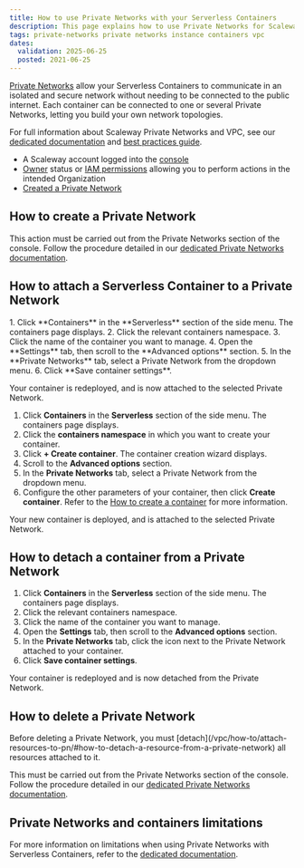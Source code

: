 ```yaml
---
title: How to use Private Networks with your Serverless Containers
description: This page explains how to use Private Networks for Scaleway Serverless Containers
tags: private-networks private networks instance containers vpc
dates:
  validation: 2025-06-25
  posted: 2021-06-25
---
```



[Private Networks](/serverless-containers/concepts/#private-networks) allow your Serverless Containers to communicate in an isolated and secure network without needing to be connected to the public internet. Each container can be connected to one or several Private Networks, letting you build your own network topologies.

For full information about Scaleway Private Networks and VPC, see our [dedicated documentation](/vpc/) and [best practices guide](/vpc/reference-content/getting-most-private-networks/).

<Requirements />

- A Scaleway account logged into the [console](https://console.scaleway.com)
- [Owner](/iam/concepts/#owner) status or [IAM permissions](/iam/concepts/#permission) allowing you to perform actions in the intended Organization
- [Created a Private Network](/vpc/how-to/create-private-network/)


## How to create a Private Network

This action must be carried out from the Private Networks section of the console. Follow the procedure detailed in our [dedicated Private Networks documentation](/vpc/how-to/create-private-network/).

## How to attach a Serverless Container to a Private Network

<Tabs>
  <TabsTab label="Existing container">
  1. Click **Containers** in the **Serverless** section of the side menu. The containers page displays.
  2. Click the relevant containers namespace.
  3. Click the name of the container you want to manage.
  4. Open the **Settings** tab, then scroll to the **Advanced options** section.
  5. In the **Private Networks** tab, select a Private Network from the dropdown menu.
  6. Click **Save container settings**.

  Your container is redeployed, and is now attached to the selected Private Network.
</TabsTab>
<TabsTab label="New container">
  1. Click **Containers** in the **Serverless** section of the side menu. The containers page displays.
  2. Click the **containers namespace** in which you want to create your container.
  3. Click **+ Create container**. The container creation wizard displays.
  4. Scroll to the **Advanced options** section.
  5. In the **Private Networks** tab, select a Private Network from the dropdown menu.
  6. Configure the other parameters of your container, then click **Create container**. Refer to the [How to create a container](/serverless-containers/how-to/build-push-container-image/) for more information.

  Your new container is deployed, and is attached to the selected Private Network.
  </TabsTab>
</Tabs>

## How to detach a container from a Private Network

1. Click **Containers** in the **Serverless** section of the side menu. The containers page displays.
2. Click the relevant containers namespace.
3. Click the name of the container you want to manage.
4. Open the **Settings** tab, then scroll to the **Advanced options** section.
5. In the **Private Networks** tab, click the <Icon name="unlink" /> icon next to the Private Network attached to your container.
6. Click **Save container settings**.

Your container is redeployed and is now detached from the Private Network.

## How to delete a Private Network

<Message type="note">
  Before deleting a Private Network, you must [detach](/vpc/how-to/attach-resources-to-pn/#how-to-detach-a-resource-from-a-private-network) all resources attached to it.
</Message>

This must be carried out from the Private Networks section of the console. Follow the procedure detailed in our [dedicated Private Networks documentation](/vpc/how-to/delete-private-network/).

## Private Networks and containers limitations

For more information on limitations when using Private Networks with Serverless Containers, refer to the [dedicated documentation](/serverless-containers/reference-content/containers-private-networks).